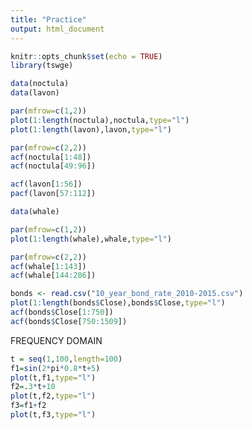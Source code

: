 ```yaml
---
title: "Practice"
output: html_document
---
```


```r
knitr::opts_chunk$set(echo = TRUE)
library(tswge)
```

```r
data(noctula)
data(lavon)

par(mfrow=c(1,2))
plot(1:length(noctula),noctula,type="l")
plot(1:length(lavon),lavon,type="l")

par(mfrow=c(2,2))
acf(noctula[1:48])
acf(noctula[49:96])

acf(lavon[1:56])
pacf(lavon[57:112])
```

```r
data(whale)

par(mfrow=c(1,2))
plot(1:length(whale),whale,type="l")

par(mfrow=c(2,2))
acf(whale[1:143])
acf(whale[144:286])

bonds <- read.csv("10_year_bond_rate_2010-2015.csv")
plot(1:length(bonds$Close),bonds$Close,type="l")
acf(bonds$Close[1:750])
acf(bonds$Close[750:1509])

```


FREQUENCY DOMAIN

```r
t = seq(1,100,length=100)
f1=sin(2*pi*0.8*t+5)
plot(t,f1,type="l")
f2=.3*t+10
plot(t,f2,type="l")
f3=f1+f2
plot(t,f3,type="l")
```

